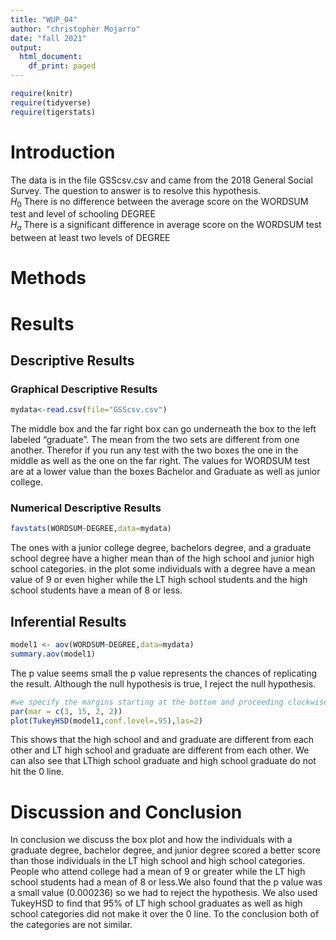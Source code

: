 ```yaml
---
title: "WUP_04"
author: "christopher Mojarro"
date: "fall 2021"
output:
  html_document:
    df_print: paged
---
```


```r
require(knitr)
require(tidyverse)
require(tigerstats)

```

# Introduction

<!--In this section you explain what you are trying to show.  Where did the data come from?  What is the research or other question you are trying to answer?!-->

The data is in the file GSScsv.csv and came from the 2018 General Social Survey.  The question to answer is to resolve this hypothesis.  
$H_0$ There is no difference between the average score on the WORDSUM test and level of schooling DEGREE  
$H_a$ There is a significant difference in average score on the WORDSUM test between at least two levels of DEGREE  

# Methods

<!--Decide on your methods:  use "variable analysis" or other appropriate descriptors.  Make sure to choose at least one graphical method and at least one numerical method.!-->

# Results

<!--Divide this section into two sub-sections:  One for your descriptive  results and one for your inferential results.!-->

## Descriptive Results

### Graphical Descriptive Results

<!--Graphical results here.  Make sure to show your code.  Provide appropriate labels for axes, giving units if possible, and provide a good title for the graph, too.  Use the graphical results to describe the patterns if any that exist in the data as focused toward the research question!-->
```r
mydata<-read.csv(file="GSScsv.csv")
```



The middle box and the far right box can go underneath the box to the left 
labeled "graduate". The mean from the two sets are different from one another.
Therefor if you run any test with the two boxes the one in the middle as well 
as the one on the far right. The values for WORDSUM test are at a lower value 
than the boxes Bachelor and Graduate as well as junior college.


### Numerical Descriptive Results

<!--Numerical results go here. Use the numerical results to describe the patterns if any that exist in the data as focused toward the research question!-->

```r
favstats(WORDSUM~DEGREE,data=mydata)
```

The ones with a junior college degree, bachelors degree, and a graduate school
degree have a higher mean than of the high school and junior high school 
categories. in the plot some individuals with a degree have a mean value of 9
or even higher while the LT high school students and the high school students 
have a mean of 8 or less.

## Inferential Results

<!--State hypothesis clearly.  Make sure your discussion of the inferential test covers all the aspects that the test output produces, such as test statistic, p-value etc.  Make a decision about the null hypothesis, explain the assumptions on which the selected test/procedure was based, and why the chosen procedure satisfys the assumptions and is appropriate to answer the research question!-->

```r
model1 <- aov(WORDSUM~DEGREE,data=mydata)
summary.aov(model1)
```

The p value seems small the p value represents the chances of replicating the 
result. Although the null hypothesis is true, I reject the null hypothesis.

```r
#we specify the margins starting at the bottom and proceeding clockwise - thus 8.7 is the left side margin to hold the names of the factors
par(mar = c(3, 15, 2, 2))
plot(TukeyHSD(model1,conf.level=.95),las=2)
```

This shows that the high school and and graduate are different from each other 
and LT high school and graduate are different from each other. We can also see 
that LThigh school graduate and high school graduate do not hit the 0 line.

# Discussion and Conclusion

<!--Discussion and conclusion here.  If you found a relationship be sure to consider whether the relationship occurs because one of the variavbles causes the other, or whether they perhasps are related for some other reason.  Watch the chapter 6 videos from the GeorgeTown videos collection.!-->

In conclusion we discuss the box plot and how the individuals with a 
graduate degree, bachelor degree, and junior degree scored a better score than 
those individuals in the LT high school and high school categories. People who 
attend college had a mean of 9 or greater while the LT high school students had 
a mean of 8 or less.We also found that the p value was a small value (0.000236)
so we had to reject the hypothesis. We also used TukeyHSD to find that 95% of LT 
high school graduates as well as high school categories did not make it over the
0 line. To the conclusion both of the categories are not similar.